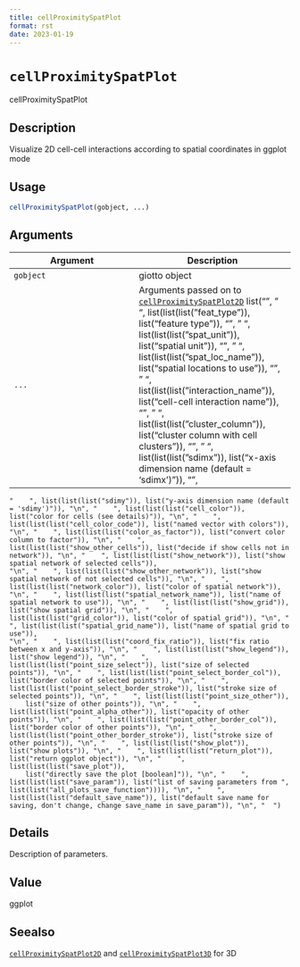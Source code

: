 ```yaml
--- 
title: cellProximitySpatPlot 
format: rst 
date: 2023-01-19 
--- 
```

# `cellProximitySpatPlot`

cellProximitySpatPlot


## Description

Visualize 2D cell-cell interactions according to spatial coordinates in ggplot mode


## Usage

```r
cellProximitySpatPlot(gobject, ...)
```


## Arguments

Argument      |Description
------------- |----------------
`gobject`     |     giotto object
`...`     |      Arguments passed on to [`cellProximitySpatPlot2D`](#cellproximityspatplot2d)   list("\n", "    ", list(list(list("feat_type")), list("feature type")), "\n", "    ", list(list(list("spat_unit")), list("spatial unit")), "\n", "    ", list(list(list("spat_loc_name")), list("spatial locations to use")), "\n", "    ", list(list(list("interaction_name")), list("cell-cell interaction name")), "\n", "    ", list(list(list("cluster_column")), list("cluster column with cell clusters")), "\n", "    ", list(list(list("sdimx")), list("x-axis dimension name (default = 'sdimx')")), "\n", 
    "    ", list(list(list("sdimy")), list("y-axis dimension name (default = 'sdimy')")), "\n", "    ", list(list(list("cell_color")), list("color for cells (see details)")), "\n", "    ", list(list(list("cell_color_code")), list("named vector with colors")), "\n", "    ", list(list(list("color_as_factor")), list("convert color column to factor")), "\n", "    ", list(list(list("show_other_cells")), list("decide if show cells not in network")), "\n", "    ", list(list(list("show_network")), list("show spatial network of selected cells")), 
    "\n", "    ", list(list(list("show_other_network")), list("show spatial network of not selected cells")), "\n", "    ", list(list(list("network_color")), list("color of spatial network")), "\n", "    ", list(list(list("spatial_network_name")), list("name of spatial network to use")), "\n", "    ", list(list(list("show_grid")), list("show spatial grid")), "\n", "    ", list(list(list("grid_color")), list("color of spatial grid")), "\n", "    ", list(list(list("spatial_grid_name")), list("name of spatial grid to use")), 
    "\n", "    ", list(list(list("coord_fix_ratio")), list("fix ratio between x and y-axis")), "\n", "    ", list(list(list("show_legend")), list("show legend")), "\n", "    ", list(list(list("point_size_select")), list("size of selected points")), "\n", "    ", list(list(list("point_select_border_col")), list("border color of selected points")), "\n", "    ", list(list(list("point_select_border_stroke")), list("stroke size of selected points")), "\n", "    ", list(list(list("point_size_other")), 
        list("size of other points")), "\n", "    ", list(list(list("point_alpha_other")), list("opacity of other points")), "\n", "    ", list(list(list("point_other_border_col")), list("border color of other points")), "\n", "    ", list(list(list("point_other_border_stroke")), list("stroke size of other points")), "\n", "    ", list(list(list("show_plot")), list("show plots")), "\n", "    ", list(list(list("return_plot")), list("return ggplot object")), "\n", "    ", list(list(list("save_plot")), 
        list("directly save the plot [boolean]")), "\n", "    ", list(list(list("save_param")), list("list of saving parameters from ", list(list("all_plots_save_function")))), "\n", "    ", list(list(list("default_save_name")), list("default save name for saving, don't change, change save_name in save_param")), "\n", "  ")


## Details

Description of parameters.


## Value

ggplot


## Seealso

[`cellProximitySpatPlot2D`](#cellproximityspatplot2d) and [`cellProximitySpatPlot3D`](#cellproximityspatplot3d) for 3D


